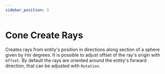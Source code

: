 ```yaml
---
sidebar_position: 3
---
```



# Cone Create Rays

Creates rays from entity's position in directions along section of a sphere given by `FOV` degrees. It is possible to adjust offset of the ray's origin with `Offset`. By default the rays are oriented around the entity's forward direction, that can be adjusted with `Rotation`.